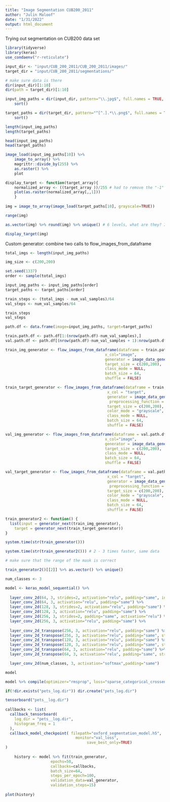 ```yaml
---
title: "Image Segmentation CUB200_2011"
author: "Julin Maloof"
date: "1/31/2022"
output: html_document
---
```


Trying out segmentation on CUB200 data set

```r
library(tidyverse)
library(keras)
use_condaenv("r-reticulate")
```

```r
input_dir <- "input/CUB_200_2011/CUB_200_2011/images/" 
target_dir = "input/CUB_200_2011/segmentations/" 

# make sure data is there
dir(input_dir)[1:10]
dir(path = target_dir)[1:10]
```

```r
input_img_paths = dir(input_dir, pattern="\\.jpg$", full.names = TRUE, recursive = TRUE) %>% 
    sort() 

target_paths = dir(target_dir, pattern="^[^.].*\\.png$", full.names = TRUE, recursive = TRUE) %>% 
    sort() 

length(input_img_paths)
length(target_paths)

head(input_img_paths)
head(target_paths)
```

```r
image_load(input_img_paths[10]) %>% 
    image_to_array() %>%
    magrittr::divide_by(255) %>%
    as.raster() %>%
    plot
```

```r
display_target <- function(target_array){
    normalized_array <- ((target_array ))/255 # had to remove the "-1" and the * 127
    plot(as.raster(normalized_array[,,1]))
    }
  
img = image_to_array(image_load(target_paths[10], grayscale=TRUE))

range(img)

as.vector(img) %>% round(img) %>% unique() # 6 levels, what are they? I may want to collapse the middle ranges?

display_target(img)
```

Custom generator: combine two calls to flow_images_from_dataframe
```r
total_imgs <- length(input_img_paths)

img_size <- c(200,200)

set.seed(1337)
order <- sample(total_imgs)

input_img_paths <- input_img_paths[order]
target_paths <- target_paths[order]

train_steps <- (total_imgs - num_val_samples)/64
val_steps <- num_val_samples/64

train_steps
val_steps

path.df <- data.frame(image=input_img_paths, target=target_paths)

train.path.df <- path.df[1:(nrow(path.df)-num_val_samples),]
val.path.df <- path.df[(nrow(path.df)-num_val_samples + 1):nrow(path.df),]

train_img_generator <- flow_images_from_dataframe(dataframe = train.path.df, 
                                            x_col="image",  
                                            generator = image_data_generator(rescale=1/255),
                                            target_size = c(200,200),
                                            class_mode = NULL,
                                            batch_size = 64,
                                            shuffle = FALSE)

train_target_generator <- flow_images_from_dataframe(dataframe = train.path.df,
                                             x_col = "target",
                                             generator = image_data_generator(
                                              preprocessing_function = function(x) x-1),
                                             target_size = c(200,200),
                                             color_mode = "grayscale",
                                             class_mode = NULL,
                                             batch_size = 64,
                                             shuffle = FALSE)

val_img_generator <- flow_images_from_dataframe(dataframe = val.path.df, 
                                            x_col="image",  
                                            generator = image_data_generator(rescale=1/255),
                                            target_size = c(200,200),
                                            class_mode = NULL,
                                            batch_size = 64,
                                            shuffle = FALSE)

val_target_generator <- flow_images_from_dataframe(dataframe = val.path.df,
                                             x_col = "target",
                                             generator = image_data_generator(
                                              preprocessing_function = function(x) x-1),
                                             target_size = c(200,200),
                                             color_mode = "grayscale",
                                             class_mode = NULL,
                                             batch_size = 64,
                                             shuffle = FALSE)

train_generator2 <- function() {
  list(input = generator_next(train_img_generator),
    target = generator_next(train_target_generator))
}

system.time(str(train_generator()))

system.time(str(train_generator2())) # 2 - 3 times faster, same data

# make sure that the range of the mask is correct

train_generator2()[[2]] %>% as.vector() %>% unique()
```


```r
num_classes <- 3

model <- keras_model_sequential() %>%
  
  layer_conv_2d(64, 3, strides=2, activation="relu", padding="same", input_shape= c(img_size, 3)) %>%
  layer_conv_2d(64, 3, activation="relu", padding="same") %>%
  layer_conv_2d(128, 3, strides=2, activation="relu", padding="same") %>%
  layer_conv_2d(128, 3, activation="relu", padding="same") %>%
  layer_conv_2d(256, 3, strides=2, padding="same", activation="relu") %>%
  layer_conv_2d(256, 3, activation="relu", padding="same") %>%
  
  layer_conv_2d_transpose(256, 3, activation="relu", padding="same") %>%
  layer_conv_2d_transpose(256, 3, activation="relu", padding="same", strides=2) %>%
  layer_conv_2d_transpose(128, 3, activation="relu", padding="same") %>%
  layer_conv_2d_transpose(128, 3, activation="relu", padding="same", strides=2) %>%
  layer_conv_2d_transpose(64, 3, activation="relu", padding="same") %>%
  layer_conv_2d_transpose(64, 3, activation="relu", padding="same", strides=2) %>%

  layer_conv_2d(num_classes, 3, activation="softmax",padding="same")

model
```

```r
model %>% compile(optimizer="rmsprop", loss="sparse_categorical_crossentropy")

if(!dir.exists("pets_log.dir")) dir.create("pets_log.dir")

tensorboard("pets__log.dir")
  
callbacks <- list(
  callback_tensorboard(
    log_dir = "pets__log.dir",
    histogram_freq = 1
  ), 
  callback_model_checkpoint( filepath="oxford_segmentation_model.h5",
                               monitor="val_loss", 
                                    save_best_only=TRUE)
)
  
    history <- model %>% fit(train_generator,
                    epochs=50,
                    callbacks=callbacks,
                    batch_size=64,
                    steps_per_epoch=100,
                    validation_data=val_generator,
                    validation_steps=15)                                        
            
plot(history)
```

